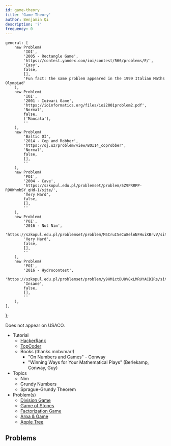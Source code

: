 ```yaml
---
id: game-theory
title: 'Game Theory'
author: Benjamin Qi
description: '?'
frequency: 0
---
```



	general: [
		new Problem(
			'IOI',
			'2005 - Rectangle Game',
			'https://contest.yandex.com/ioi/contest/566/problems/E/',
			'Easy',
			false,
			[],
			'Fun fact: the same problem appeared in the 1999 Italian Maths Olympiad'
		),
		new Problem(
			'IOI',
			'2001 - Ioiwari Game',
			'https://ioinformatics.org/files/ioi2001problem2.pdf',
			'Normal',
			false,
			['Mancala'],
			''
		),
		new Problem(
			'Baltic OI',
			'2014 - Cop and Robber',
			'https://oj.uz/problem/view/BOI14_coprobber',
			'Normal',
			false,
			[],
			''
		),
		new Problem(
			'POI',
			'2004 - Cave',
			'https://szkopul.edu.pl/problemset/problem/5Z9PRRPP-R90WhmbSY_qHd-1/site/',
			'Very Hard',
			false,
			[],
			''
		),
		new Problem(
			'POI',
			'2016 - Not Nim',
			'https://szkopul.edu.pl/problemset/problem/M5CruI5eCu8elnNFHuiXBrvV/site/',
			'Very Hard',
			false,
			[],
			''
		),
		new Problem(
			'POI',
			'2016 - Hydrocontest',
			'https://szkopul.edu.pl/problemset/problem/y9HM1ctDU8V8xLMRUYACDIRs/site/',
			'Insane',
			false,
			[],
			''
		),
	],
};

<Info title="Pro Tip">Does not appear on USACO.</Info>

- Tutorial
  - [HackerRank](https://www.hackerrank.com/topics/game-theory-and-grundy-numbers)
  - [TopCoder](https://www.topcoder.com/community/data-science/data-science-tutorials/algorithm-games/)
  - Books (thanks mnbvmar!)
    - "On Numbers and Games" - Conway
    - "Winning Ways for Your Mathematical Plays" (Berlekamp, Conway, Guy)
- Topics
  - Nim
  - Grundy Numbers
  - Sprague-Grundy Theorem
- Problem(s)
  - [Division Game](https://onlinejudge.org/index.php?option=onlinejudge&page=show_problem&problem=2959)
  - [Game of Stones](http://codeforces.com/problemset/problem/768/E)
  - [Factorization Game](https://www.hackerearth.com/problem/algorithm/mancunian-and-factorization-game-b8794702/)
  - [Arpa & Game](http://codeforces.com/contest/850/problem/C)
  - [Apple Tree](http://codeforces.com/contest/812/problem/E)

## Problems

<Problems problems={problems.general} />
